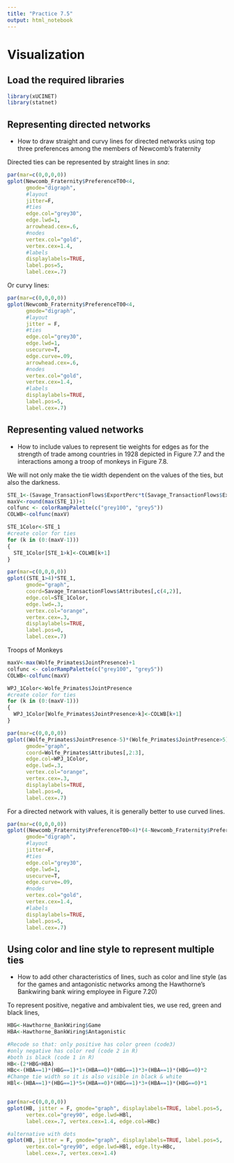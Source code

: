 ```yaml
---
title: "Practice 7.5"
output: html_notebook
---
```


# Visualization

## Load the required libraries

```r
library(xUCINET)
library(statnet)
```

## Representing directed networks

-   How to draw straight and curvy lines for directed networks using top three preferences among the members of Newcomb’s fraternity

Directed ties can be represented by straight lines in *sna*:

```r
par(mar=c(0,0,0,0))
gplot(Newcomb_Fraternity$PreferenceT00<4,
      gmode="digraph",
      #layout
      jitter=F,
      #ties
      edge.col="grey30",
      edge.lwd=1,
      arrowhead.cex=.6,
      #nodes
      vertex.col="gold", 
      vertex.cex=1.4,
      #labels
      displaylabels=TRUE, 
      label.pos=5,
      label.cex=.7)
```

Or curvy lines:

```r
par(mar=c(0,0,0,0))
gplot(Newcomb_Fraternity$PreferenceT00<4,
      gmode="digraph",
      #layout
      jitter = F,
      #ties
      edge.col="grey30",
      edge.lwd=1,
      usecurve=T,
      edge.curve=.09, 
      arrowhead.cex=.6,
      #nodes
      vertex.col="gold", 
      vertex.cex=1.4,
      #labels
      displaylabels=TRUE, 
      label.pos=5,
      label.cex=.7)
```

## Representing valued networks

-   How to include values to represent tie weights for edges as for the strength of trade among countries in 1928 depicted in Figure 7.7 and the interactions among a troop of monkeys in Figure 7.8.

We will not only make the tie width dependent on the values of the ties, but also the darkness.

```r
STE_1<-(Savage_TransactionFlows$ExportPerc*t(Savage_TransactionFlows$ExportPerc))^.5
maxV<-round(max(STE_1))+1
colfunc <- colorRampPalette(c("grey100", "grey5"))
COLWB<-colfunc(maxV)

STE_1Color<-STE_1
#create color for ties
for (k in (0:(maxV-1)))
{
  STE_1Color[STE_1>k]<-COLWB[k+1]
}

par(mar=c(0,0,0,0))
gplot((STE_1>4)*STE_1, 
      gmode="graph",
      coord=Savage_TransactionFlows$Attributes[,c(4,2)],
      edge.col=STE_1Color,
      edge.lwd=.3,
      vertex.col="orange",
      vertex.cex=.3,
      displaylabels=TRUE,
      label.pos=0,
      label.cex=.7)
```

Troops of Monkeys

```r
maxV<-max(Wolfe_Primates$JointPresence)+1
colfunc <- colorRampPalette(c("grey100", "grey5"))
COLWB<-colfunc(maxV)

WPJ_1Color<-Wolfe_Primates$JointPresence
#create color for ties
for (k in (0:(maxV-1)))
{
  WPJ_1Color[Wolfe_Primates$JointPresence>k]<-COLWB[k+1]
}

par(mar=c(0,0,0,0))
gplot((Wolfe_Primates$JointPresence-5)*(Wolfe_Primates$JointPresence>5), 
      gmode="graph",
      coord=Wolfe_Primates$Attributes[,2:3],
      edge.col=WPJ_1Color,
      edge.lwd=.3,
      vertex.col="orange",
      vertex.cex=.3,
      displaylabels=TRUE,
      label.pos=0,
      label.cex=.7)
```

For a directed network with values, it is generally better to use curved lines.

```r
par(mar=c(0,0,0,0))
gplot((Newcomb_Fraternity$PreferenceT00<4)*(4-Newcomb_Fraternity$PreferenceT00),
      gmode="digraph",
      #layout
      jitter=F,
      #ties
      edge.col="grey30",
      edge.lwd=1,
      usecurve=T,
      edge.curve=.09,
      #nodes
      vertex.col="gold", 
      vertex.cex=1.4,
      #labels
      displaylabels=TRUE, 
      label.pos=5,
      label.cex=.7)
```

## Using color and line style to represent multiple ties

-   How to add other characteristics of lines, such as color and line style (as for the games and antagonistic networks among the Hawthorne’s Bankwiring bank wiring employee in Figure 7.20)

To represent positive, negative and ambivalent ties, we use red, green and black lines,

```r
HBG<-Hawthorne_BankWiring$Game
HBA<-Hawthorne_BankWiring$Antagonistic

#Recode so that: only positive has color green (code3)
#only negative has color red (code 2 in R)
#both is black (code 1 in R)
HB<-(2*HBG+HBA)
HBc<-(HBA==1)*(HBG==1)*1+(HBA==0)*(HBG==1)*3+(HBA==1)*(HBG==0)*2
#Change tie width so it is also visible in black & white
HBl<-(HBA==1)*(HBG==1)*5+(HBA==0)*(HBG==1)*3+(HBA==1)*(HBG==0)*1


par(mar=c(0,0,0,0))
gplot(HB, jitter = F, gmode="graph", displaylabels=TRUE, label.pos=5, 
      vertex.col="grey90", edge.lwd=HBl,
      label.cex=.7, vertex.cex=1.4, edge.col=HBc)
```

```r
#alternative with dots
gplot(HB, jitter = F, gmode="graph", displaylabels=TRUE, label.pos=5, 
      vertex.col="grey90", edge.lwd=HBl, edge.lty=HBc,
      label.cex=.7, vertex.cex=1.4)
```
